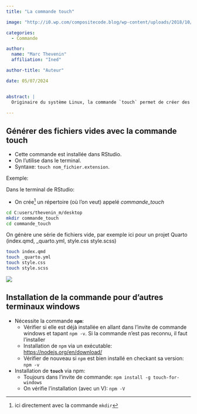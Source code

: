 ```yaml
---
title: "La commande touch"

image: "http://i0.wp.com/compositecode.blog/wp-content/uploads/2018/10/good-bash-logo.png?resize=863%2C364&ssl=1"

categories:
  - Commande

author: 
  name: "Marc Thevenin"
  affiliation: "Ined"

author-title: "Auteur"

date: 05/07/2024


abstract: | 
  Originaire du système Linux, la commande `touch` permet de créer des fichiers vides très rapidement à partir d'un terminal ou d'une invite de commandes. Cette commande est embarquée dans le terminal RStudio (de type Bash), mais doit être installée si on souhaite l'utiliser dans l'invite de commande windows (ou powershell).

---
```


## Générer des fichiers vides avec la commande touch

* Cette commande est installée dans RStudio.
* On l'utilise dans le terminal.
* Syntaxe: `touch nom_fichier.extension`.

Exemple:  

Dans le terminal de RStudio:   

* On crée^[ici directement avec la commande `mkdir`] un répertoire (où l'on veut)  appelé *commande_touch* 

```.bash
cd C:users/thevenin_m/desktop
mkdir commande_touch
cd commande_touch
```

On génère une série de fichiers vide, par exemple ici pour un projet Quarto (index.qmd, _quarto.yml, style.css style.scss)

```.bash
touch index.qmd
touch _quarto.yml
touch style.css 
touch style.scss
```


::: {.center}
::: {.box_img}
![](img/video1.gif)
:::
:::



## Installation de la commande pour d'autres terminaux windows

* Nécessite la commande **`npm`**:
  * Vérifier si elle est déjà installée en allant dans l'invite de commande windows et tapant `npm -v`. Si la commande n'est pas reconnu, il faut l'installer
  * Installation de `npm` via un exécutable: <https://nodejs.org/en/download/>
  * Vérifier de nouveau si `npm` est bien installé en checkant sa version: `npm -v`
  

* Installation de **`touch`** via npm:
  * Toujours dans l'invite de commande: `npm install -g touch-for-windows`
  * On vérifie l'installation (avec un V): `npm -V`
  
  
  


